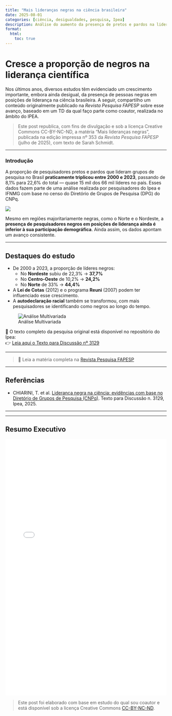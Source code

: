 ```yaml
---
title: "Mais lideranças negras na ciência brasileira"
date: 2025-08-01
categories: [ciência, desigualdades, pesquisa, Ipea]
description: Análise do aumento da presença de pretos e pardos na liderança de grupos de pesquisa no Brasil com base no Diretório de Grupos de Pesquisa (CNPq).
format:
  html:
    toc: true
---
```


# Cresce a proporção de negros na liderança científica

Nos últimos anos, diversos estudos têm evidenciado um crescimento importante, embora ainda desigual, da presença de pessoas negras em posições de liderança na ciência brasileira. A seguir, compartilho um conteúdo originalmente publicado na *Revista Pesquisa FAPESP* sobre esse avanço, baseado em um TD da qual faço parte como coautor, realizada no âmbito do IPEA.

> Este post republica, com fins de divulgação e sob a licença Creative Commons CC-BY-NC-ND, a matéria “Mais lideranças negras”, publicada na edição impressa nº 353 da *Revista Pesquisa FAPESP* (julho de 2025), com texto de Sarah Schmidt.

------------------------------------------------------------------------

### Introdução

A proporção de pesquisadores pretos e pardos que lideram grupos de pesquisa no Brasil **praticamente triplicou entre 2000 e 2023**, passando de 8,1% para 22,6% do total — quase 15 mil dos 66 mil líderes no país. Esses dados fazem parte de uma análise realizada por pesquisadores do Ipea e IFNMG com base no censo do Diretório de Grupos de Pesquisa (DPG) do CNPq.

[![](https://revistapesquisa.fapesp.br/wp-content/uploads/2025/07/RPF-lideranca-negra-2025-07-1140.jpg)](https://revistapesquisa.fapesp.br/cresce-a-proporcao-de-negros-no-comando-de-grupos-de-pesquisa-do-pais/)

Mesmo em regiões majoritariamente negras, como o Norte e o Nordeste, a **presença de pesquisadores negros em posições de liderança ainda é inferior à sua participação demográfica**. Ainda assim, os dados apontam um avanço consistente.

------------------------------------------------------------------------

## Destaques do estudo

-   De 2000 a 2023, a proporção de líderes negros:
    -   No **Nordeste** subiu de 22,3% → **37,7%**
    -   No **Centro-Oeste** de 10,2% → **24,2%**
    -   No **Norte** de 33% → **44,4%**
-   A **Lei de Cotas** (2012) e o programa **Reuni** (2007) podem ter influenciado esse crescimento.
-   A **autodeclaração racial** também se transformou, com mais pesquisadores se identificando como negros ao longo do tempo.

![Análise Multivariada](/img/p_cluster_2023.png)

📄 O texto completo da pesquisa original está disponível no repositório do Ipea:\
👉 [Leia aqui o Texto para Discussão nº 3129](https://repositorio.ipea.gov.br/handle/11058/16914)

------------------------------------------------------------------------

> 🔗 Leia a matéria completa na [Revista Pesquisa FAPESP](https://revistapesquisa.fapesp.br/cresce-a-proporcao-de-negros-no-comando-de-grupos-de-pesquisa-do-pais/)

------------------------------------------------------------------------

## Referências

-   CHIARINI, T. et al. [Liderança negra na ciência: evidências com base no Diretório de Grupos de Pesquisa (CNPq)](https://repositorio.ipea.gov.br/handle/11058/16914). Texto para Discussão n. 3129, Ipea, 2025.

------------------------------------------------------------------------

------------------------------------------------------------------------

## Resumo Executivo

<iframe src="lideranca_negra_ipea2025.pdf" width="100%" height="800px" style="border: none;">

Este navegador não suporta visualização de PDF. <a href="lideranca_negra_ipea2025.pdf">Clique aqui para baixar o arquivo</a>.

</iframe>

> Este post foi elaborado com base em estudo do qual sou coautor e está disponível sob a licença Creative Commons [CC-BY-NC-ND](https://creativecommons.org/licenses/by-nd/4.0/).
